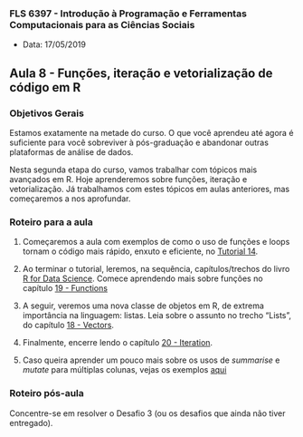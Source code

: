 ###  FLS 6397 - Introdução à Programação e Ferramentas Computacionais para as Ciências Sociais

- Data: 17/05/2019

## Aula 8 - Funções, iteração e vetorialização de código em R

### Objetivos Gerais

Estamos exatamente na metade do curso. O que você aprendeu até agora é suficiente para você sobreviver à pós-graduação e abandonar outras plataformas de análise de dados.

Nesta segunda etapa do curso, vamos trabalhar com tópicos mais avançados em R. Hoje aprenderemos sobre funções, iteração e vetorialização. Já trabalhamos com estes tópicos em aulas anteriores, mas começaremos a nos aprofundar.

### Roteiro para a aula

1. Começaremos a aula com exemplos de como o uso de funções e loops tornam o código mais  rápido, enxuto e eficiente, no [Tutorial 14](https://jonnyphillips.github.io/FLS6397_2019/tutorials/tutorial14.html).

2. Ao terminar o tutorial, leremos, na sequência, capítulos/trechos do livro [R for Data Science](http://r4ds.had.co.nz). Comece aprendendo mais sobre funções no capítulo [19 - Functions](http://r4ds.had.co.nz/functions.html)

3. A seguir, veremos uma nova classe de objetos em R, de extrema importância na linguagem: listas. Leia sobre o assunto no trecho "Lists", do capítulo [18 - Vectors](http://r4ds.had.co.nz/vectors.html#lists).

4. Finalmente, encerre lendo o capítulo [20 - Iteration](http://r4ds.had.co.nz/iteration.html).

5. Caso queira aprender um pouco mais sobre os usos de _summarise_ e _mutate_ para múltiplas colunas, vejas os exemplos [aqui](https://dplyr.tidyverse.org/reference/summarise_all.html)

### Roteiro pós-aula

Concentre-se em resolver o Desafio 3 (ou os desafios que ainda não tiver entregado).